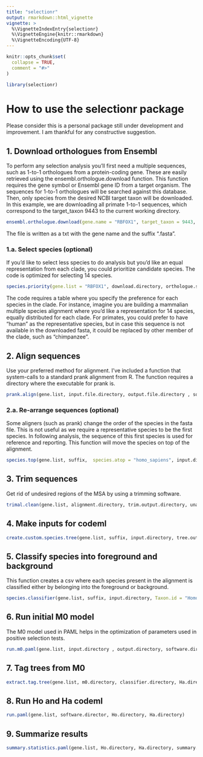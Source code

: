 ```yaml
---
title: "selectionr"
output: rmarkdown::html_vignette
vignette: >
  %\VignetteIndexEntry{selectionr}
  %\VignetteEngine{knitr::rmarkdown}
  %\VignetteEncoding{UTF-8}
---
```


```r
knitr::opts_chunk$set(
  collapse = TRUE,
  comment = "#>"
)
```

```r
library(selectionr)
```

# How to use the selectionr package

Please consider this is a personal package still under development and improvement. I am thankful for any constructive suggestion.

## 1. Download orthologues from Ensembl
To perform any selection analysis you'll first need a multiple sequences, such as 1-to-1 orthologues from a protein-coding gene. These are easily retrieved using the ensembl.orthologue.download function. This function requires the gene symbol or Ensembl gene ID from a target organism. The sequences for 1-to-1 orthologues will be searched against this database. Then, only species from the desired NCBI target taxon will be downloaded. In this example, we are downloading all primate 1-to-1 sequences, which correspond to the target_taxon 9443 to the current working directory. 

```r
ensembl.orthologue.download(gene.name = "RBFOX1", target_taxon = 9443, download.directory = ".")
```
The file is written as a txt with the gene name and the suffix ".fasta".

### 1.a. Select species (optional)
If you'd like to select less species to do analysis but you'd like an equal representation from each clade, you could prioritize candidate species. The code is optimized for selecting 14 species.

```r
species.priority(gene.list = "RBFOX1", download.directory, orthologue.selection.directory, species_priority_table)

```
The code requires a table where you specify the preference for each species in the clade. For instance, imagine you are building a mammalian multiple species alignment where you'd like a representation for 14 species, equally distributed for each clade. For primates, you could prefer to have "human" as the representative species, but in case this sequence is not available in the downloaded fasta, it could be replaced by other member of the clade, such as "chimpanzee".

## 2. Align sequences
Use your preferred method for alignment. I've included a function that system-calls to a standard prank alignment from R. The function requires a directory where the executable for prank is.
```r
prank.align(gene.list, input.file.directory, output.file.directory , software.directory)

```

### 2.a. Re-arrange sequences (optional)
Some aligners (such as prank) change the order of the species in the fasta file. This is not useful as we require a representative species to be the first species. In following analysis, the sequence of this first species is used for reference and reporting. This function will move the species on top of the alignment.

```r
species.top(gene.list, suffix, 	species.atop = "homo_sapiens", input.directory, output.directory)
```


## 3. Trim sequences
Get rid of undesired regions of the MSA by using a trimming software. 
```r
trimal.clean(gene.list, alignment.directory, trim.output.directory, unaligned.directory, software.directory)

```

## 4. Make inputs for codeml
```r
create.custom.species.tree(gene.list, suffix, input.directory, tree.output.directory)

```
## 5. Classify species into foreground and background
This function creates a csv where each species present in the alignment is classified either by belonging into the foreground or background.
```r
species.classifier(gene.list, suffix, input.directory, Taxon.id = "Homo", classification.output.directory)

```

## 6. Run initial M0 model 
The M0 model used in PAML helps in the optimization of parameters used in positive selection tests. 
```r
run.m0.paml(gene.list, input.directory , output.directory, software.directory)

```

## 7. Tag trees from M0
```r
extract.tag.tree(gene.list, m0.directory, classifier.directory, Ha.directory, Ho.directory) 

```

## 8. Run Ho and Ha codeml

```r
run.paml(gene.list, software.director, Ho.directory, Ha.directory)

```


## 9. Summarize results

```r
summary.statistics.paml(gene.list, Ho.directory, Ha.directory, summary.directory)

```

